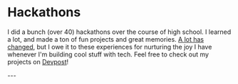 
# Hackathons

I did a bunch (over 40) hackathons over the course of high school. I learned a lot, and made a ton of fun projects and great memories. [A lot has changed](/blog/2020-07-25-on-hackathons), but I owe it to these experiences for nurturing the joy I have whenever I'm building cool stuff with tech. Feel free to check out my projects on [Devpost](https://devpost.com/JonathanXu)!

<Row gutter={20}>
  <Col xs={24} sm={12}></Col>
  <Col xs={24} sm={12}></Col>
</Row>
---
